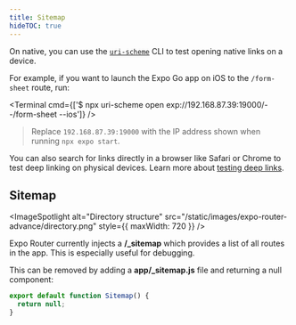 ```yaml
---
title: Sitemap
hideTOC: true
---
```



On native, you can use the [`uri-scheme`](https://www.npmjs.com/package/uri-scheme) CLI to test opening native links on a device.

For example, if you want to launch the Expo Go app on iOS to the `/form-sheet` route, run:

<Terminal cmd={['$ npx uri-scheme open exp://192.168.87.39:19000/--/form-sheet --ios']} />

> Replace `192.168.87.39:19000` with the IP address shown when running `npx expo start`.

You can also search for links directly in a browser like Safari or Chrome to test deep linking on physical devices. Learn more about [testing deep links](https://reactnavigation.org/docs/deep-linking).

## Sitemap

<ImageSpotlight
  alt="Directory structure"
  src="/static/images/expo-router-advance/directory.png"
  style={{ maxWidth: 720 }}
/>

Expo Router currently injects a **/\_sitemap** which provides a list of all routes in the app. This is especially useful for debugging.

This can be removed by adding a **app/\_sitemap.js** file and returning a null component:

```jsx app/_sitemap.js
export default function Sitemap() {
  return null;
}
```
